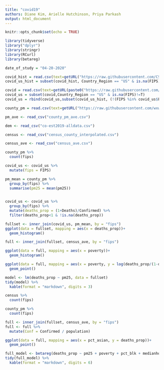```yaml
---
title: "covid19"
authors: Diane Kim, Arielle Hutchinson, Priya Parkash
output: html_document
---
```


```r
knitr::opts_chunk$set(echo = TRUE)
```

```r
library(tidyverse)
library("dplyr")
library(stringr)
library(RCurl)
library(betareg)
```
```r
date_of_study = "04-20-2020"

covid_hist = read.csv(text=getURL("https://raw.githubusercontent.com/CSSEGISandData/COVID-19/master/csse_covid_19_data/csse_covid_19_daily_reports/03-30-2020.csv"))
covid_us_hist = subset(covid_hist, Country_Region == "US" & is.na(FIPS)==F)

covid = read.csv(text=getURL(paste0("https://raw.githubusercontent.com/CSSEGISandData/COVID-19/master/csse_covid_19_data/csse_covid_19_daily_reports/",date_of_study,".csv")))
covid_us = subset(covid,Country_Region == "US" & is.na(FIPS)!=T)
covid_us = rbind(covid_us,subset(covid_us_hist, (!(FIPS %in% covid_us$FIPS))  & Confirmed == 0 & Deaths == 0 & is.na(FIPS)==F))

county_pm = read.csv(text=getURL("https://raw.githubusercontent.com/wxwx1993/PM_COVID/master/Data/county_pm25.csv"))

pm_ave <- read_csv("county_pm_ave.csv")

dem <- read_csv("co-est2019-alldata.csv")

census <- read_csv("census_county_interpolated.csv")

census_ave <- read_csv("census_ave.csv")


```

```r
county_pm %>%
  count(fips)

covid_us <- covid_us %>%
  mutate(fips = FIPS)

pm_mean = county_pm %>% 
  group_by(fips) %>% 
  summarise(pm25 = mean(pm25))
  
```

```r
covid_us <- covid_us %>%
  group_by(fips) %>%
  mutate(deaths_prop = (1+Deaths)/Confirmed) %>%
  filter(deaths_prop<1 & !is.na(deaths_prop))

```

```r
fullset <- inner_join(covid_us, pm_mean, by = "fips")
ggplot(data = fullset, mapping = aes(x = deaths_prop))+
  geom_histogram()

full <- inner_join(fullset, census_ave, by = "fips")

ggplot(data = full, mapping = aes(x = poverty))+
  geom_histogram()

ggplot(data = full, mapping = aes(x = poverty, y = log(deaths_prop/(1-deaths_prop))))+
  geom_point()

model <- lm(deaths_prop ~ pm25, data = fullset)
tidy(model) %>%
  kable(format = "markdown", digits = 3)

census %>%
  count(fips)

county_pm %>%
  count(fips)

full <- inner_join(fullset, census_ave, by = "fips")
full <- full %>%
  mutate(Conf = Confirmed / population)

ggplot(data = full, mapping = aes(x = pct_asian, y = deaths_prop))+
  geom_point()

full_model <- betareg(deaths_prop ~ pm25 + poverty + pct_blk + medianhouseholdincome + medianhousevalue + hispanic + pct_native + pct_asian + pct_white + education + popdensity + poverty*pct_blk +poverty*pm25, data = full)
tidy(full_model) %>%
  kable(format = "markdown", digits = 6)



```

